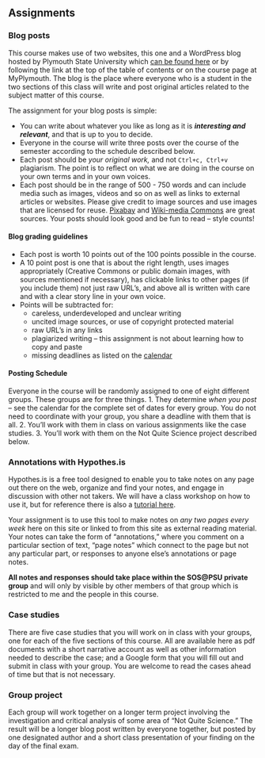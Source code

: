 ## Assignments

### Blog posts {-}

This course makes use of two websites, this one and a WordPress blog hosted by Plymouth State University which [can be found here](http://gwmcubed.plymouthcreate.net/blog/) or by following the link at the top of the table of contents or on the course page at MyPlymouth. The blog is the place where everyone who is a student in the two sections of this class will write and post original articles related to the subject matter of this course. 

The assignment for your blog posts is simple:

- You can write about whatever you like as long as it is **_interesting and relevant_**, and that is up to you to decide.
- Everyone in the course will write three posts over the course of the semester according to the schedule described below.
- Each post should be *your original work,* and not `Ctrl+c, Ctrl+v` plagiarism. The point is to reflect on what we are doing in the course on your own terms and in your own voices.
- Each post should be in the range of 500 - 750 words and can include media such as images, videos and so on as well as links to external articles or websites. Please give credit to image sources and use images that are licensed for reuse. [Pixabay](https://pixabay.com/) and [Wiki-media Commons]() are great sources. Your posts should look good and be fun to read -- style counts!

#### Blog grading guidelines {-}

- Each post is worth 10 points out of the 100 points possible in the course.
- A 10 point post is one that is about the right length, uses images appropriately (Creative Commons or public domain images, with sources mentioned if necessary), has clickable links to other pages (if you include them) not just raw URL's, and above all is written with care and with a clear story line in your own voice.
- Points will be subtracted for:
   + careless, underdeveloped and unclear writing
   + uncited image sources, or use of copyright protected material
   + raw URL's in any links
   + plagiarized writing -- this assignment is not about learning how to copy and paste
   + missing deadlines as listed on the [calendar](#calendar)


#### Posting Schedule

Everyone in the course will be randomly assigned to one of eight different groups. These groups are for three things.
1. They determine *when you post* -- see the calendar for the complete set of dates for every group. You do not need to coordinate with your group, you share a deadline with them that is all.
2. You'll work with them in class on various assignments like the case studies.
3. You'll work with them on the Not Quite Science project described below.

### Annotations with Hypothes.is

Hypothes.is is a free tool designed to enable you to take notes on any page out there on the web, organize and find your notes, and engage in discussion with other not takers. We will have a class workshop on how to use it, but for reference there is also a [tutorial here](#hypothes-is).

Your assignment is to use this tool to make notes on *any two pages every week* here on this site or linked to from this site as external reading material. Your notes can take the form of "annotations," where you comment on a particular section of text, "page notes" which connect to the page but not any particular part, or responses to anyone else's annotations or page notes.

**All notes and responses should take place within the SOS\@PSU private group** and will only by visible by other members of that group which is restricted to me and the people in this course.

### Case studies

There are five case studies that you will work on in class with your groups, one for each of the five sections of this course. All are available here as pdf documents with a short narrative account as well as other information needed to describe the case; and a Google form that you will fill out and submit in class with your group. You are welcome to read the cases ahead of time but that is not necessary. 

### Group project

Each group will work together on a longer term project involving the investigation and critical analysis of some area of "Not Quite Science." The result will be a longer blog post written by everyone together, but posted by one designated author and a short class presentation of your finding on the day of the final exam.